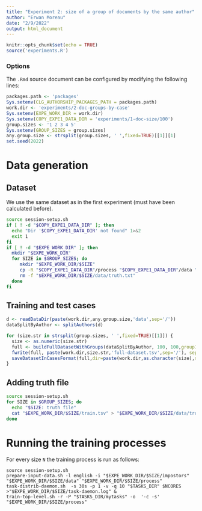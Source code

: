 ```yaml
---
title: "Experiment 2: size of a group of documents by the same author"
author: "Erwan Moreau"
date: "2/9/2022"
output: html_document
---
```


```r
knitr::opts_chunk$set(echo = TRUE)
source('experiments.R')
```

### Options

The `.Rmd` source document can be configured by modifying the following lines:

```r
packages.path <- 'packages'
Sys.setenv(CLG_AUTHORSHIP_PACKAGES_PATH = packages.path)
work.dir <- 'experiments/2-doc-groups-by-case'
Sys.setenv(EXPE_WORK_DIR = work.dir)
Sys.setenv(COPY_EXPE1_DATA_DIR = 'experiments/1-doc-size/100')
group.sizes <- '1 2 3 4 5'
Sys.setenv(GROUP_SIZES = group.sizes)
any.group.size <- strsplit(group.sizes, ' ',fixed=TRUE)[[1]][1]
set.seed(2022)
```


# Data generation

## Dataset 

We use the same dataset as in the first experiment (must have been calculated before).

```bash
source session-setup.sh
if [ ! -d "$COPY_EXPE1_DATA_DIR" ]; then
  echo "Dir '$COPY_EXPE1_DATA_DIR' not found" 1>&2
  exit 1
fi
if [ ! -d "$EXPE_WORK_DIR" ]; then 
  mkdir "$EXPE_WORK_DIR"
  for SIZE in $GROUP_SIZES; do
     mkdir "$EXPE_WORK_DIR/$SIZE"
     cp -R "$COPY_EXPE1_DATA_DIR"/process "$COPY_EXPE1_DATA_DIR"/data "$COPY_EXPE1_DATA_DIR"/impostors "$EXPE_WORK_DIR/$SIZE"
     rm -f "$EXPE_WORK_DIR/$SIZE/data/truth.txt"
  done
fi
```


## Training and test cases

```r
d <- readDataDir(paste(work.dir,any.group.size,'data',sep='/'))
dataSplitByAuthor <- splitAuthors(d)
```

```r
for (size.str in strsplit(group.sizes, ' ',fixed=TRUE)[[1]]) {
  size <- as.numeric(size.str)
  full <- buildFullDatasetWithGroups(dataSplitByAuthor, 100, 100,group1.sizes=size, group2.sizes=1)
  fwrite(full, paste(work.dir,size.str,'full-dataset.tsv',sep='/'), sep='\t')
  saveDatasetInCasesFormat(full,dir=paste(work.dir,as.character(size),sep='/'))
}
```

## Adding truth file

```bash
source session-setup.sh
for SIZE in $GROUP_SIZES; do
  echo "$SIZE: truth file"
  cat "$EXPE_WORK_DIR/$SIZE/train.tsv" > "$EXPE_WORK_DIR/$SIZE/data/truth.txt"
done
```

# Running the training processes

For every size `N` the training process is run as follows: 

```
source session-setup.sh
prepare-input-data.sh -l english -i "$EXPE_WORK_DIR/$SIZE/impostors" "$EXPE_WORK_DIR/$SIZE/data" "$EXPE_WORK_DIR/$SIZE/process"
task-distrib-daemon.sh  -s 30s -p 1 -v -q 10 "$TASKS_DIR" $NCORES >"$EXPE_WORK_DIR/$SIZE/task-daemon.log" &
train-top-level.sh -r -P "$TASKS_DIR/mytasks" -o  '-c -s' "$EXPE_WORK_DIR/$SIZE/process"
```
